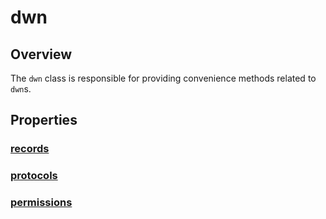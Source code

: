 # dwn

## Overview
The `dwn` class is responsible for providing convenience methods related to `dwn`s.

## Properties

### [records](records.mdx)

### [protocols](protocols.mdx)

### [permissions](permissions.mdx)

